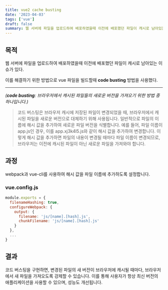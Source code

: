 ```yaml
---
title: vue2 cache busting
date: '2023-04-03'
tags: ['vue']
draft: false
summary: 웹 서버에 파일을 업로드하여 배포하였을때 이전에 배포했던 파일이 캐시로 남아있는 이슈가 있다. 이를 해결하기 위한 방법으로 vue 파일을 빌드할때 code busting 방법을 사용했다.
---
```


## 목적

웹 서버에 파일을 업로드하여 배포하였을때 이전에 배포했던 파일이 캐시로 남아있는 이슈가 있다.

이를 해결하기 위한 방법으로 vue 파일을 빌드할때 **code busting** 방법을 사용했다.



---
_(**code busting**: 브라우저에서 캐시된 파일들의 새로운 버전을 가져오기 위한 방법 중 하나입니다.)_
> 코드 버스팅은 브라우저 캐시에 저장된 파일이 변경되었을 때, 브라우저에서 캐시된 파일을 새로운 버전으로 대체하기 위해 사용됩니다. 일반적으로 파일의 이름에 해시 값을 추가하여 새로운 파일 버전을 식별합니다. 예를 들어, 파일 이름이 app.js인 경우, 이를 app.xj3k4l5.js와 같이 해시 값을 추가하여 변경합니다. 이렇게 해시 값을 추가하면 파일의 내용이 변경될 때마다 파일 이름이 변경되므로, 브라우저는 이전에 캐시된 파일이 아닌 새로운 파일을 가져와야 합니다.

## 과정

webpack과 vue-cli를 사용하여 해시 값을 파일 이름에 추가하도록 설정합니다.

### vue.config.js
```js
module.exports = {
  filenameHashing: true,
  configureWebpack: {
    output: {
      filename: 'js/[name].[hash].js',
      chunkFilename: 'js/[name].[hash].js'
    }
  },
  ...
}
```

## 결과

코드 버스팅을 구현하면, 변경된 파일의 새 버전이 브라우저에 캐시될 때마다, 브라우저에서 새 파일을 가져오도록 강제할 수 있습니다. 이를 통해 사용자가 항상 최신 버전의 애플리케이션을 사용할 수 있으며, 성능도 개선됩니다.